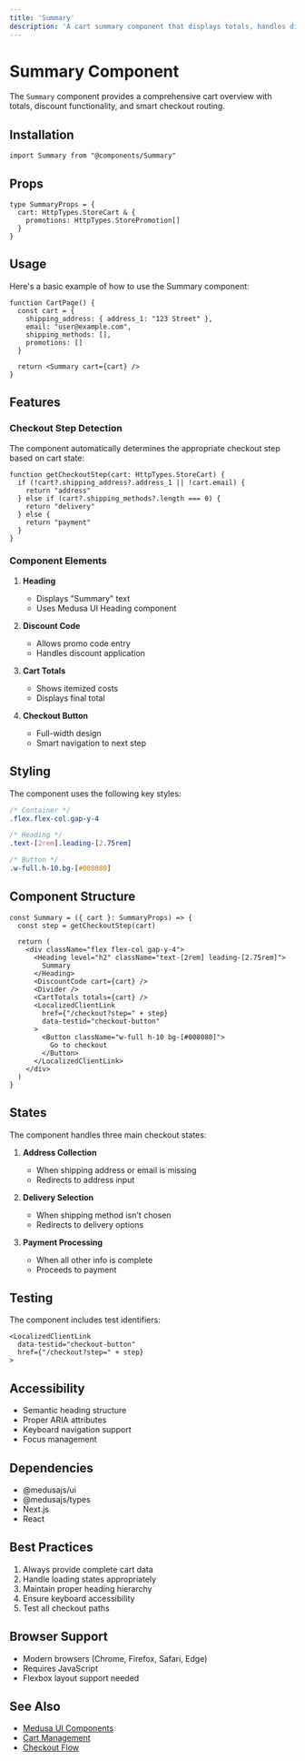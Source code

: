 ```yaml
---
title: 'Summary'
description: 'A cart summary component that displays totals, handles discounts, and manages checkout navigation.'
---
```


# Summary Component

The `Summary` component provides a comprehensive cart overview with totals, discount functionality, and smart checkout routing.

## Installation

```tsx copy
import Summary from "@components/Summary"
```

## Props

```tsx copy
type SummaryProps = {
  cart: HttpTypes.StoreCart & {
    promotions: HttpTypes.StorePromotion[]
  }
}
```

## Usage

Here's a basic example of how to use the Summary component:

```tsx copy
function CartPage() {
  const cart = {
    shipping_address: { address_1: "123 Street" },
    email: "user@example.com",
    shipping_methods: [],
    promotions: []
  }

  return <Summary cart={cart} />
}
```

## Features

### Checkout Step Detection

The component automatically determines the appropriate checkout step based on cart state:

```tsx copy
function getCheckoutStep(cart: HttpTypes.StoreCart) {
  if (!cart?.shipping_address?.address_1 || !cart.email) {
    return "address"
  } else if (cart?.shipping_methods?.length === 0) {
    return "delivery"
  } else {
    return "payment"
  }
}
```

### Component Elements

1. **Heading** 
   - Displays "Summary" text
   - Uses Medusa UI Heading component

2. **Discount Code**
   - Allows promo code entry
   - Handles discount application

3. **Cart Totals**
   - Shows itemized costs
   - Displays final total

4. **Checkout Button**
   - Full-width design
   - Smart navigation to next step

## Styling

The component uses the following key styles:

```css copy
/* Container */
.flex.flex-col.gap-y-4

/* Heading */
.text-[2rem].leading-[2.75rem]

/* Button */
.w-full.h-10.bg-[#008080]
```

## Component Structure

```tsx copy
const Summary = ({ cart }: SummaryProps) => {
  const step = getCheckoutStep(cart)

  return (
    <div className="flex flex-col gap-y-4">
      <Heading level="h2" className="text-[2rem] leading-[2.75rem]">
        Summary
      </Heading>
      <DiscountCode cart={cart} />
      <Divider />
      <CartTotals totals={cart} />
      <LocalizedClientLink
        href={"/checkout?step=" + step}
        data-testid="checkout-button"
      >
        <Button className="w-full h-10 bg-[#008080]">
          Go to checkout
        </Button>
      </LocalizedClientLink>
    </div>
  )
}
```

## States

The component handles three main checkout states:

1. **Address Collection**
   - When shipping address or email is missing
   - Redirects to address input

2. **Delivery Selection**
   - When shipping method isn't chosen
   - Redirects to delivery options

3. **Payment Processing**
   - When all other info is complete
   - Proceeds to payment

## Testing

The component includes test identifiers:

```tsx copy
<LocalizedClientLink
  data-testid="checkout-button"
  href={"/checkout?step=" + step}
>
```

## Accessibility

- Semantic heading structure
- Proper ARIA attributes
- Keyboard navigation support
- Focus management

## Dependencies

- @medusajs/ui
- @medusajs/types
- Next.js
- React

## Best Practices

1. Always provide complete cart data
2. Handle loading states appropriately
3. Maintain proper heading hierarchy
4. Ensure keyboard accessibility
5. Test all checkout paths

## Browser Support

- Modern browsers (Chrome, Firefox, Safari, Edge)
- Requires JavaScript
- Flexbox layout support needed

## See Also

- [Medusa UI Components](https://docs.medusajs.com/ui)
- [Cart Management](https://docs.medusajs.com/modules/carts-and-checkout/cart)
- [Checkout Flow](https://docs.medusajs.com/modules/carts-and-checkout)